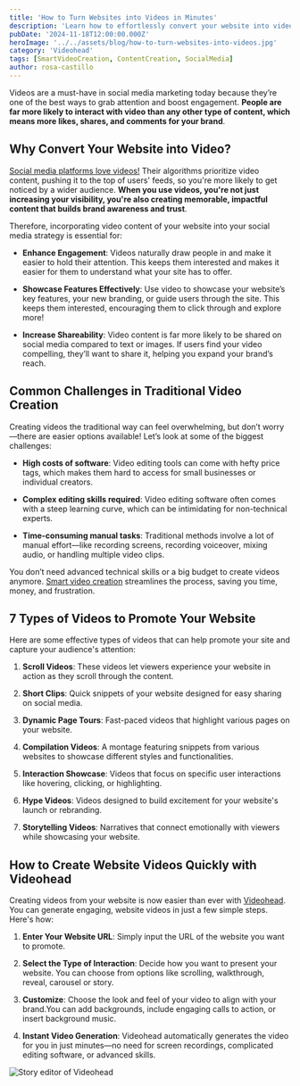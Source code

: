 ```yaml
---
title: 'How to Turn Websites into Videos in Minutes'
description: 'Learn how to effortlessly convert your website into videos for social media. Discover the benefits of automated video creation, saving time and effort with Videohead.'
pubDate: '2024-11-18T12:00:00.000Z'
heroImage: '../../assets/blog/how-to-turn-websites-into-videos.jpg'
category: 'Videohead'
tags: [SmartVideoCreation, ContentCreation, SocialMedia]
author: rosa-castillo
---
```


Videos are a must-have in social media marketing today because they’re one of the best ways to grab attention and boost engagement. **People are far more likely to interact with video than any other type of content, which means more likes, shares, and comments for your brand**.

## Why Convert Your Website into Video?

[Social media platforms love videos!](https://bluetext.com/blog/social-media-algorithms-how-to-optimize-your-content-for-maximum-reach/) Their algorithms prioritize video content, pushing it to the top of users' feeds, so you're more likely to get noticed by a wider audience. **When you use videos, you're not just increasing your visibility, you're also creating memorable, impactful content that builds brand awareness and trust**.

Therefore, incorporating video content of your website into your social media strategy is essential for:

- **Enhance Engagement**: Videos naturally draw people in and make it easier to hold their attention. This keeps them interested and makes it easier for them to understand what your site has to offer.

- **Showcase Features Effectively**: Use video to showcase your website’s key features, your new branding, or guide users through the site. This keeps them interested, encouraging them to click through and explore more!

- **Increase Shareability**: Video content is far more likely to be shared on social media compared to text or images. If users find your video compelling, they’ll want to share it, helping you expand your brand’s reach.

## Common Challenges in Traditional Video Creation

Creating videos the traditional way can feel overwhelming, but don’t worry—there are easier options available! Let’s look at some of the biggest challenges:

- **High costs of software**: Video editing tools can come with hefty price tags, which makes them hard to access for small businesses or individual creators.

- **Complex editing skills required**: Video editing software often comes with a steep learning curve, which can be intimidating for non-technical experts.

- **Time-consuming manual tasks**: Traditional methods involve a lot of manual effort—like recording screens, recording voiceover, mixing audio, or handling multiple video clips.

You don’t need advanced technical skills or a big budget to create videos anymore. [Smart video creation](../discover-smart-video-creation) streamlines the process, saving you time, money, and frustration.

## 7 Types of Videos to Promote Your Website

Here are some effective types of videos that can help promote your site and capture your audience's attention:

1. **Scroll Videos**: These videos let viewers experience your website in action as they scroll through the content.

2. **Short Clips**: Quick snippets of your website designed for easy sharing on social media.

3. **Dynamic Page Tours**: Fast-paced videos that highlight various pages on your website.

4. **Compilation Videos**: A montage featuring snippets from various websites to showcase different styles and functionalities.

5. **Interaction Showcase**: Videos that focus on specific user interactions like hovering, clicking, or highlighting.

6. **Hype Videos**: Videos designed to build excitement for your website's launch or rebranding.

7. **Storytelling Videos**: Narratives that connect emotionally with viewers while showcasing your website.

## How to Create Website Videos Quickly with Videohead

Creating videos from your website is now easier than ever with [Videohead](https://videohead.io). You can generate engaging, website videos in just a few simple steps. Here's how:

1. **Enter Your Website URL**: Simply input the URL of the website you want to promote.

2. **Select the Type of Interaction**: Decide how you want to present your website. You can choose from options like scrolling, walkthrough, reveal, carousel or story.

3. **Customize**: Choose the look and feel of your video to align with your brand.You can add backgrounds, include engaging calls to action, or insert background music.

4. **Instant Video Generation**: Videohead automatically generates the video for you in just minutes—no need for screen recordings, complicated editing software, or advanced skills.

![Story editor of Videohead](https://videohead.io/assets/img/hero-poster-promo-videos.png "Website Video with Storytelling")